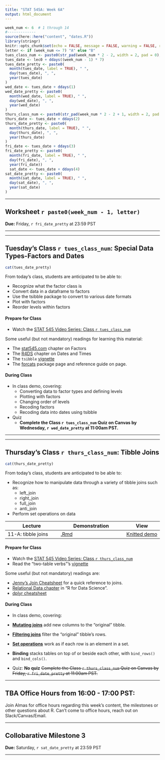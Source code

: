 ```yaml
---
title: "STAT 545A: Week 6A"
output: html_document
---
```


```r
week_num <- 6  # 1 through 14
#-------------
source(here::here("content", "dates.R"))
library(stringr)
knitr::opts_chunk$set(echo = FALSE, message = FALSE, warning = FALSE, results = "asis")
letter <- if (week_num <= 7) "A" else "B"
tues_class_num <- paste0(str_pad(week_num * 2 - 2, width = 2, pad = 0), letter)
tues_date <- lec0 + ddays((week_num - 1) * 7)
tues_date_pretty <- paste0(
  month(tues_date, label = TRUE), " ", 
  day(tues_date), ", ", 
  year(tues_date)
)
wed_date <- tues_date + ddays(1)
wed_date_pretty <- paste0(
  month(wed_date, label = TRUE), " ", 
  day(wed_date), ", ", 
  year(wed_date)
)
thurs_class_num <- paste0(str_pad(week_num * 2 - 2 + 1, width = 2, pad = 0), letter)
thurs_date <- tues_date + ddays(2)
thurs_date_pretty <- paste0(
  month(thurs_date, label = TRUE), " ", 
  day(thurs_date), ", ", 
  year(thurs_date)
)
fri_date <- tues_date + ddays(3)
fri_date_pretty <- paste0(
  month(fri_date, label = TRUE), " ", 
  day(fri_date), ", ", 
  year(fri_date))
  sat_date <- tues_date + ddays(4)
sat_date_pretty <- paste0(
  month(sat_date, label = TRUE), " ", 
  day(sat_date), ", ", 
  year(sat_date)
)

```

-----

<!-- ******WORKSHEET****** -->

## Worksheet `r paste0(week_num - 1, letter)`

**Due:** Friday, `r fri_date_pretty` at 23:59 PST

-----

----- 

<!-- ******TUESDAY'S CLASS****** -->

## Tuesday's Class `r tues_class_num`: Special Data Types-Factors and Dates

```r
cat(tues_date_pretty)
```

From today's class, students are anticipated to be able to:

- Recognize what the factor class is 
- Convert data in a dataframe to factors
- Use the tsibble package to convert to various date formats
- Plot with factors
- Reorder levels within factors


#### Prepare for Class
- Watch the [STAT 545 Video Series: Class `r tues_class_num`](https://youtu.be/TTNfLtEUFDQ)


Some useful (but not mandatory) readings for learning this material:

- The [stat545.com](https://stat545.com/factors-boss.html) chapter on Factors
- The [R4DS](https://r4ds.had.co.nz/dates-and-times.html) chapter on Dates and Times
- The `tsibble` [vignette](https://cran.rstudio.com/web/packages/tsibble/vignettes/intro-tsibble.html)
- The [forcats](https://forcats.tidyverse.org) package page and reference guide on page. 

#### During Class

- In class demo, covering:
  - Converting data to factor types and defining levels
  - Plotting with factors
  - Changing order of levels
  - Recoding factors
  - Recoding data into dates using tsibble

- Quiz
  - **Complete the Class `r tues_class_num` Quiz on Canvas by Wednesday, `r wed_date_pretty` at 11:00am PST.**

-----

-----

<!-- ******THURSDAY'S CLASS****** -->

## Thursday's Class `r thurs_class_num`: Tibble Joins

```r
cat(thurs_date_pretty)
```

From today's class, students are anticipated to be able to:

- Recognize how to manipulate data through a variety of tibble joins such as:
  - left_join
  - right_join
  - full_join
  - anti_join
- Perform set operations on data

| Lecture | Demonstration | View |
|---------|-----------|------|
| 11-A: tibble joins | [.Rmd](https://raw.githubusercontent.com/UBC-STAT/stat545.stat.ubc.ca/master/content/demonstrations/demo11a-joins.Rmd) | [Knitted demo](/demonstrations/demo11a-joins) |

#### Prepare for Class

- Watch the [STAT 545 Video Series: Class `r thurs_class_num`](https://youtu.be/YAdX9MVRY1c)
- Read the "two-table verbs"'s [vignette](https://cran.r-project.org/web/packages/dplyr/vignettes/two-table.html)

Some useful (but not mandatory) readings are:

- [Jenny's Join Cheatsheet](https://stat545.com/join-cheatsheet.html) for a quick reference to joins.
- [Relational Data chapter](https://r4ds.had.co.nz/relational-data.html) in "R for Data Science".
- [dplyr cheatsheet](https://rstudio.com/wp-content/uploads/2015/02/data-wrangling-cheatsheet.pdf)

#### During Class

- In class demo, covering:
- [__Mutating joins__](https://r4ds.had.co.nz/relational-data.html#mutating-joins) add new columns to the "original" tibble.
- [__Filtering joins__](https://r4ds.had.co.nz/relational-data.html#filtering-joins) filter the "original" tibble's rows.
- [__Set operations__](https://r4ds.had.co.nz/relational-data.html#set-operations) work as if each row is an element in a set. 
- __Binding__ stacks tables on top of or beside each other, with `bind_rows()` and `bind_cols()`.

- Quiz: **No quiz** ~~Complete the Class `r thurs_class_num` Quiz on Canvas by Friday, `r fri_date_pretty` at 11:00am PST.~~

-----

## TBA Office Hours from 16:00 - 17:00 PST:

Join Almas for office hours regarding this week's content, the milestones or other questions about R. Can't come to office hours, reach out on Slack/Canvas/Email. 

-----

<!-- ******PROJECT****** -->

## Collobarative Milestone 3 

**Due:** Saturday, `r sat_date_pretty` at 23:59 PST

-----
